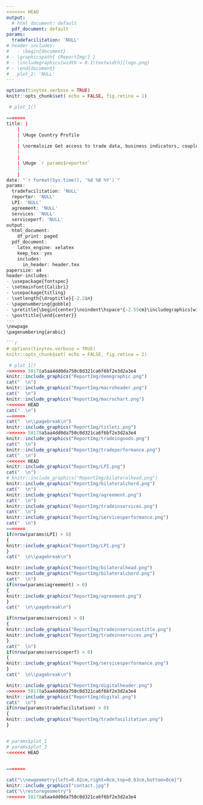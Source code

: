 ```yaml
---
<<<<<<< HEAD
output:
  # html_document: default
  pdf_document: default
params:
  tradefacilitation: 'NULL'
# header-includes:
#   - \begin{document}
# - \graphicspath{ {ReportImg/} }
# - \includegraphics[width = 0.1\textwidth]{logo.png}
# - \end{document}
#   plot_2: 'NULL'
---
```

```r
options(tinytex.verbose = TRUE)
knitr::opts_chunk$set( echo = FALSE, fig.retina = 1)

```

```r
 # plot_1()

=======
title: |
    |
    | \Huge Country Profile
    |
    | \normalsize Get access to trade data, business indicators, coupled with development and country performance data.
    |
    |
    | \Huge `r params$reporter`
    |
    |
date: "`r format(Sys.time(), '%d %B %Y')`"
params:
  tradefacilitation: 'NULL'
  reporter: 'NULL'
  LPI: 'NULL'
  agreement: 'NULL'
  services: 'NULL'
  serviceperf: 'NULL'
output:
  html_document:
    df_print: paged
  pdf_document:
    latex_engine: xelatex
    keep_tex: yes
    includes:
      in_header: header.tex
papersize: a4
header-includes:
- \usepackage{fontspec}
- \setmainfont{Calibri}
- \usepackage{titling}
- \setlength{\droptitle}{-2.2in}
- \pagenumbering{gobble}
- \pretitle{\begin{center}\noindent\hspace*{-2.55cm}\includegraphics[width = \paperwidth, height = 16cm ,keepaspectratio=FALSE]{front.png}\\[\bigskipamount]}
- \posttitle{\end{center}}
---
\newpage
\pagenumbering{arabic} 

```r
# options(tinytex.verbose = TRUE)
knitr::opts_chunk$set( echo = FALSE, fig.retina = 2)
```


\newpage

```r
 # plot_1()
>>>>>>> 58178a5aa4dd0da750c0d321ca6f6bf2e3d2a3e4
knitr::include_graphics("ReportImg/demographic.png")
cat("  \n") 
knitr::include_graphics("ReportImg/macroheader.png")
cat("  \n") 
knitr::include_graphics("ReportImg/macrochart.png")
<<<<<<< HEAD
cat("  \n") 
=======
cat("  \n\\pagebreak\n") 
knitr::include_graphics("ReportImg/titleti.png")
>>>>>>> 58178a5aa4dd0da750c0d321ca6f6bf2e3d2a3e4
knitr::include_graphics("ReportImg/tradeingoods.png")
cat("  \n") 
knitr::include_graphics("ReportImg/tradeperformance.png")
cat("  \n") 
<<<<<<< HEAD
knitr::include_graphics("ReportImg/LPI.png")
cat("  \n") 
# knitr::include_graphics("ReportImg/bilateralhead.png")
knitr::include_graphics("ReportImg/bilateralchord.png")
cat("  \n") 
knitr::include_graphics("ReportImg/agreement.png")
cat("  \n") 
knitr::include_graphics("ReportImg/tradeinservices.png")
cat("  \n") 
knitr::include_graphics("ReportImg/servicesperformance.png")
cat("  \n") 
=======
if(nrow(params$LPI) > 0)
{
knitr::include_graphics("ReportImg/LPI.png")
}
cat("  \n\\pagebreak\n")

knitr::include_graphics("ReportImg/bilateralhead.png")
knitr::include_graphics("ReportImg/bilateralchord.png")
cat("  \n") 
if(nrow(params$agreement) > 0)
{
knitr::include_graphics("ReportImg/agreement.png")
}
cat("  \n\\pagebreak\n") 

if(nrow(params$services) > 0)
{
knitr::include_graphics("ReportImg/tradeinservicestitle.png")
knitr::include_graphics("ReportImg/tradeinservices.png")
}
cat("  \n") 
if(nrow(params$serviceperf) > 0)
{
knitr::include_graphics("ReportImg/servicesperformance.png")
}
cat("  \n\\pagebreak\n") 

knitr::include_graphics("ReportImg/digitalheader.png")
>>>>>>> 58178a5aa4dd0da750c0d321ca6f6bf2e3d2a3e4
knitr::include_graphics("ReportImg/digital.png")
cat("  \n") 
if(nrow(params$tradefacilitation) > 0)
{
knitr::include_graphics("ReportImg/tradefacilitation.png")
}


# params$plot_1
# params$plot_2
<<<<<<< HEAD
 

=======
```

```r
cat("\\newgeometry{left=0.02cm,right=0cm,top=0.03cm,bottom=0cm}")
knitr::include_graphics("contact.jpg")
cat("\\restoregeometry")
>>>>>>> 58178a5aa4dd0da750c0d321ca6f6bf2e3d2a3e4
```